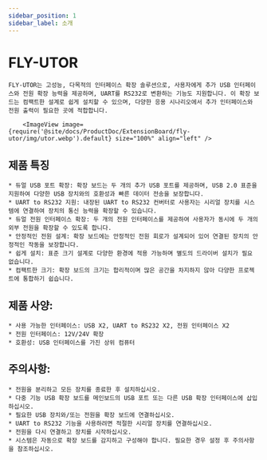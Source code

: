 ```yaml
---
sidebar_position: 1
sidebar_label: 소개
---
```


# FLY-UTOR

    FLY-UTOR는 고성능, 다목적의 인터페이스 확장 솔루션으로, 사용자에게 추가 USB 인터페이스와 전원 확장 능력을 제공하며, UART를 RS232로 변환하는 기능도 지원합니다. 이 확장 보드는 컴팩트한 설계로 쉽게 설치할 수 있으며, 다양한 응용 시나리오에서 추가 인터페이스와 전원 출력이 필요한 곳에 적합합니다.

        <ImageView image={require('@site/docs/ProductDoc/ExtensionBoard/fly-utor/img/utor.webp').default} size="100%" align="left" />


## 제품 특징

    * 듀얼 USB 포트 확장: 확장 보드는 두 개의 추가 USB 포트를 제공하며, USB 2.0 표준을 지원하여 다양한 USB 장치와의 호환성과 빠른 데이터 전송을 보장합니다.
    * UART to RS232 지원: 내장된 UART to RS232 컨버터로 사용자는 시리얼 장치를 시스템에 연결하여 장치의 통신 능력을 확장할 수 있습니다.
    * 듀얼 전원 인터페이스 확장: 두 개의 전원 인터페이스를 제공하여 사용자가 동시에 두 개의 외부 전원을 확장할 수 있도록 합니다.
    * 안정적인 전원 설계: 확장 보드에는 안정적인 전원 회로가 설계되어 있어 연결된 장치의 안정적인 작동을 보장합니다.
    * 쉽게 설치: 표준 크기 설계로 다양한 환경에 적용 가능하며 별도의 드라이버 설치가 필요 없습니다.
    * 컴팩트한 크기: 확장 보드의 크기는 합리적이며 많은 공간을 차지하지 않아 다양한 프로젝트에 통합하기 쉽습니다.

## 제품 사양:

    * 사용 가능한 인터페이스: USB X2, UART to RS232 X2, 전원 인터페이스 X2
    * 전원 인터페이스: 12V/24V 확장
    * 호환성: USB 인터페이스를 가진 상위 컴퓨터

## 주의사항:

    * 전원을 분리하고 모든 장치를 종료한 후 설치하십시오.
    * 다중 기능 USB 확장 보드를 메인보드의 USB 포트 또는 다른 USB 확장 인터페이스에 삽입하십시오.
    * 필요한 USB 장치와/또는 전원을 확장 보드에 연결하십시오.
    * UART to RS232 기능을 사용하려면 적절한 시리얼 장치를 연결하십시오.
    * 전원을 다시 연결하고 장치를 시작하십시오.
    * 시스템은 자동으로 확장 보드를 감지하고 구성해야 합니다. 필요한 경우 설정 후 주의사항을 참조하십시오.